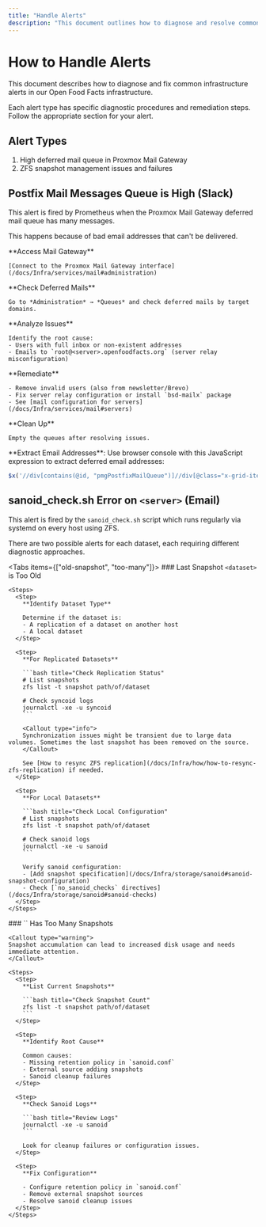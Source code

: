 ```yaml
---
title: "Handle Alerts"
description: "This document outlines how to diagnose and resolve common infrastructure alerts. It covers issues like high Postfix mail queues, outdated ZFS snapshots, and excessive snapshots, providing steps for troubleshooting and remediation."
---
```



# How to Handle Alerts

This document describes how to diagnose and fix common infrastructure alerts in our Open Food Facts infrastructure.

<Callout type="info">
Each alert type has specific diagnostic procedures and remediation steps. Follow the appropriate section for your alert.
</Callout>

## Alert Types

1. High deferred mail queue in Proxmox Mail Gateway
2. ZFS snapshot management issues and failures

## Postfix Mail Messages Queue is High (Slack)

<Callout type="warning">
This alert is fired by Prometheus when the Proxmox Mail Gateway deferred mail queue has many messages.
</Callout>

This happens because of bad email addresses that can't be delivered.

<Steps>
  <Step>
    **Access Mail Gateway**
    
    [Connect to the Proxmox Mail Gateway interface](/docs/Infra/services/mail#administration)
  </Step>
  
  <Step>
    **Check Deferred Mails**
    
    Go to *Administration* → *Queues* and check deferred mails by target domains.
  </Step>
  
  <Step>
    **Analyze Issues**
    
    Identify the root cause:
    - Users with full inbox or non-existent addresses
    - Emails to `root@<server>.openfoodfacts.org` (server relay misconfiguration)
  </Step>
  
  <Step>
    **Remediate**
    
    - Remove invalid users (also from newsletter/Brevo)
    - Fix server relay configuration or install `bsd-mailx` package
    - See [mail configuration for servers](/docs/Infra/services/mail#servers)
  </Step>
  
  <Step>
    **Clean Up**
    
    Empty the queues after resolving issues.
  </Step>
</Steps>

<Callout type="info">
**Extract Email Addresses**: Use browser console with this JavaScript expression to extract deferred email addresses:

```javascript title="Email Extraction Script"
$x('//div[contains(@id, "pmgPostfixMailQueue")]//div[@class="x-grid-item-container"]//table//td[4]//text()').map(x => x.nodeValue).join("\n")
```
</Callout>

## sanoid_check.sh Error on `<server>` (Email)

This alert is fired by the `sanoid_check.sh` script which runs regularly via systemd on every host using ZFS.

<Callout type="info">
There are two possible alerts for each dataset, each requiring different diagnostic approaches.
</Callout>

<Tabs items={["old-snapshot", "too-many"]}>
  <Tab value="old-snapshot">
    ### Last Snapshot `<dataset>` is Too Old

    <Steps>
      <Step>
        **Identify Dataset Type**
        
        Determine if the dataset is:
        - A replication of a dataset on another host
        - A local dataset
      </Step>
      
      <Step>
        **For Replicated Datasets**
        
        ```bash title="Check Replication Status"
        # List snapshots
        zfs list -t snapshot path/of/dataset
        
        # Check syncoid logs
        journalctl -xe -u syncoid
        ```
        
        <Callout type="info">
        Synchronization issues might be transient due to large data volumes. Sometimes the last snapshot has been removed on the source.
        </Callout>
        
        See [How to resync ZFS replication](/docs/Infra/how/how-to-resync-zfs-replication) if needed.
      </Step>
      
      <Step>
        **For Local Datasets**
        
        ```bash title="Check Local Configuration"
        # List snapshots
        zfs list -t snapshot path/of/dataset
        
        # Check sanoid logs
        journalctl -xe -u sanoid
        ```
        
        Verify sanoid configuration:
        - [Add snapshot specification](/docs/Infra/storage/sanoid#sanoid-snapshot-configuration)
        - Check [`no_sanoid_checks` directives](/docs/Infra/storage/sanoid#sanoid-checks)
      </Step>
    </Steps>
  </Tab>
  
  <Tab value="too-many">
    ### `<dataset>` Has Too Many Snapshots

    <Callout type="warning">
    Snapshot accumulation can lead to increased disk usage and needs immediate attention.
    </Callout>

    <Steps>
      <Step>
        **List Current Snapshots**
        
        ```bash title="Check Snapshot Count"
        zfs list -t snapshot path/of/dataset
        ```
      </Step>
      
      <Step>
        **Identify Root Cause**
        
        Common causes:
        - Missing retention policy in `sanoid.conf`
        - External source adding snapshots
        - Sanoid cleanup failures
      </Step>
      
      <Step>
        **Check Sanoid Logs**
        
        ```bash title="Review Logs"
        journalctl -xe -u sanoid
        ```
        
        Look for cleanup failures or configuration issues.
      </Step>
      
      <Step>
        **Fix Configuration**
        
        - Configure retention policy in `sanoid.conf`
        - Remove external snapshot sources
        - Resolve sanoid cleanup issues
      </Step>
    </Steps>
  </Tab>
</Tabs>